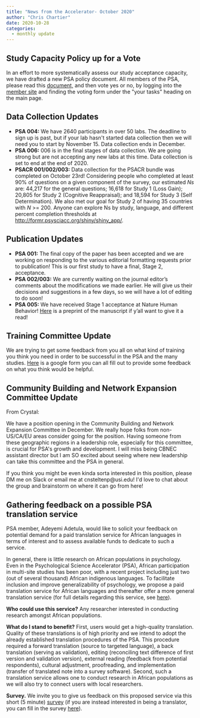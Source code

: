 ```yaml
---
title: "News from the Accelerator- October 2020"
author: "Chris Chartier"
date: 2020-10-28
categories:
  - monthly update
---
```


## Study Capacity Policy up for a Vote

In an effort to more systematically assess our study acceptance
capacity, we have drafted a new PSA policy document. All members of the
PSA, please read this
[document,](https://docs.google.com/document/d/1hdJesAgxjhgjRUUXFd3QQDcfouRPH1W2sdZRKlxbsME/edit?usp=sharing){rel="noreferrer noopener"
target="_blank"} and then vote yes or no, by logging into the [member
site](https://member.psysciacc.org/){rel="noreferrer noopener"
target="_blank"} and finding the voting form under the \"your tasks\"
heading on the main page.

## Data Collection Updates

-   **PSA 004:** We have 2640 participants in over 50 labs. The deadline
    to sign up is past, but if your lab hasn\'t started data collection
    then we will need you to start by November 15. Data collection ends
    in December.
-   **PSA 006:** 006 is in the final stages of data collection. We are
    going strong but are not accepting any new labs at this time. Data
    collection is set to end at the end of 2020.
-   **PSACR 001/002/003:** Data collection for the PSACR bundle was
    completed on October 23rd! Considering people who completed at least
    90% of questions on a given component of the survey, our estimated
    *Ns* are: 44,217 for the general questions; 16,618 for Study 1 (Loss
    Gain); 20,805 for Study 2 (Cognitive Reappraisal); and 18,594 for
    Study 3 (Self Determination). We also met our goal for Study 2 of
    having 35 countries with *N* \>= 200*.* Anyone can explore Ns by
    study, language, and different percent completion thresholds at
    <http://formr.psysciacc.org/shiny/shiny_app/>.

## Publication Updates

-   **PSA 001:** The final copy of the paper has been accepted and we
    are working on responding to the various editorial formatting
    requests prior to publication! This is our first study to have a
    final, Stage 2, acceptance.
-   **PSA 002/003:** We are currently waiting on the journal editor's
    comments about the modifications we made earlier. He will give us
    their decisions and suggestions in a few days, so we will have a lot
    of editing to do soon!
-   **PSA 005:** We have received Stage 1 acceptance at Nature Human
    Behavior! [Here](https://psyarxiv.com/6hju9/) is a preprint of the
    manuscript if y'all want to give it a read!


## Training Committee Update

We are trying to get some feedback from you all on what kind of training
you think you need in order to be successful in the PSA and the many
studies.
[Here](https://docs.google.com/forms/d/e/1FAIpQLSel88f6kNbkmPslGPc90q877Etcf_-ptTqMA2iLzkpIKAjG-w/viewform)
is a google form you can all fill out to provide some feedback on what
you think would be helpful.


## Community Building and Network Expansion Committee Update

From Crystal:

We have a position opening in the Community Building and Network
Expansion Committee in December. We really hope folks from non-US/CA/EU
areas consider going for the position. Having someone from these
geographic regions in a leadership role, especially for this committee,
is crucial for PSA\'s growth and development. I will miss being CBNEC
assistant director but I am SO excited about seeing where new leadership
can take this committee and the PSA in general.

If you think you might be even kinda sorta interested in this position,
please DM me on Slack or email me at cnsteltenp@usi.edu! I\'d love to
chat about the group and brainstorm on where it can go from here!

## Gathering feedback on a possible PSA translation service

PSA member, Adeyemi Adetula, would like to solicit your feedback on
potential demand for a paid translation service for African languages in
terms of interest and to assess available funds to dedicate to such a
service.

In general, there is little research on African populations in
psychology. Even in the Psychological Science Accelerator (PSA), African
participation in multi-site studies has been poor, with a recent project
including just two (out of several thousand) African indigenous
languages. To facilitate inclusion and improve generalizability of
psychology, we propose a paid translation service for African languages
and thereafter offer a more general translation service (for full
details regarding this service, see
[here](https://corelab.blog/psatranslation/)).

**Who could use this service?** Any researcher interested in conducting
research amongst African populations.

**What do I stand to benefit?** First, users would get a high-quality
translation. Quality of these translations is of high priority and we
intend to adopt the already established translation procedures of the
PSA. This procedure required a forward translation (source to targeted
language), a back translation (serving as validation), editing
(reconciling text difference of first version and validation version),
external reading (feedback from potential respondents), cultural
adjustment, proofreading, and implementation (transfer of translated
note into a survey software). Second, such a translation service allows
one to conduct research in African populations as we will also try to
connect users with local researchers.

**Survey.** We invite you to give us feedback on this proposed service
via this short (5 minute)
[survey](https://survey.eu.qualtrics.com/jfe/form/SV_2ayaVaYccAsuKsB)
(if you are instead interested in being a translator, you can fill in
the survey
[here](https://survey.eu.qualtrics.com/jfe/form/SV_5hH4NjtBNHVGu7H)).


